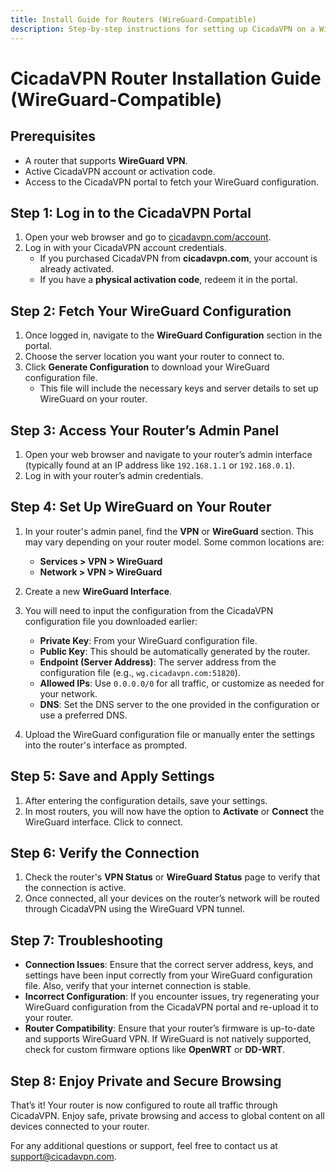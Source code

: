 ```yaml
---
title: Install Guide for Routers (WireGuard-Compatible)
description: Step-by-step instructions for setting up CicadaVPN on a WireGuard-compatible router and fetching the configuration from the portal.
---
```


# CicadaVPN Router Installation Guide (WireGuard-Compatible)

## Prerequisites

- A router that supports **WireGuard VPN**.
- Active CicadaVPN account or activation code.
- Access to the CicadaVPN portal to fetch your WireGuard configuration.

## Step 1: Log in to the CicadaVPN Portal

1. Open your web browser and go to [cicadavpn.com/account](https://www.cicadavpn.com/account).
2. Log in with your CicadaVPN account credentials.
   - If you purchased CicadaVPN from **cicadavpn.com**, your account is already activated.
   - If you have a **physical activation code**, redeem it in the portal.

## Step 2: Fetch Your WireGuard Configuration

1. Once logged in, navigate to the **WireGuard Configuration** section in the portal.
2. Choose the server location you want your router to connect to.
3. Click **Generate Configuration** to download your WireGuard configuration file.
   - This file will include the necessary keys and server details to set up WireGuard on your router.

## Step 3: Access Your Router’s Admin Panel

1. Open your web browser and navigate to your router’s admin interface (typically found at an IP address like `192.168.1.1` or `192.168.0.1`).
2. Log in with your router’s admin credentials.

## Step 4: Set Up WireGuard on Your Router

1. In your router's admin panel, find the **VPN** or **WireGuard** section. This may vary depending on your router model. Some common locations are:
   - **Services > VPN > WireGuard**
   - **Network > VPN > WireGuard**
2. Create a new **WireGuard Interface**.
3. You will need to input the configuration from the CicadaVPN configuration file you downloaded earlier:
   - **Private Key**: From your WireGuard configuration file.
   - **Public Key**: This should be automatically generated by the router.
   - **Endpoint (Server Address)**: The server address from the configuration file (e.g., `wg.cicadavpn.com:51820`).
   - **Allowed IPs**: Use `0.0.0.0/0` for all traffic, or customize as needed for your network.
   - **DNS**: Set the DNS server to the one provided in the configuration or use a preferred DNS.

4. Upload the WireGuard configuration file or manually enter the settings into the router's interface as prompted.

## Step 5: Save and Apply Settings

1. After entering the configuration details, save your settings.
2. In most routers, you will now have the option to **Activate** or **Connect** the WireGuard interface. Click to connect.

## Step 6: Verify the Connection

1. Check the router's **VPN Status** or **WireGuard Status** page to verify that the connection is active.
2. Once connected, all your devices on the router’s network will be routed through CicadaVPN using the WireGuard VPN tunnel.

## Step 7: Troubleshooting

- **Connection Issues**: Ensure that the correct server address, keys, and settings have been input correctly from your WireGuard configuration file. Also, verify that your internet connection is stable.
- **Incorrect Configuration**: If you encounter issues, try regenerating your WireGuard configuration from the CicadaVPN portal and re-upload it to your router.
- **Router Compatibility**: Ensure that your router’s firmware is up-to-date and supports WireGuard VPN. If WireGuard is not natively supported, check for custom firmware options like **OpenWRT** or **DD-WRT**.

## Step 8: Enjoy Private and Secure Browsing

That’s it! Your router is now configured to route all traffic through CicadaVPN. Enjoy safe, private browsing and access to global content on all devices connected to your router.

For any additional questions or support, feel free to contact us at [support@cicadavpn.com](mailto:support@cicadavpn.com).
